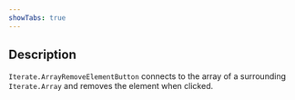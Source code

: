 ```yaml
---
showTabs: true
---
```


## Description

`Iterate.ArrayRemoveElementButton` connects to the array of a surrounding `Iterate.Array` and removes the element when clicked.
